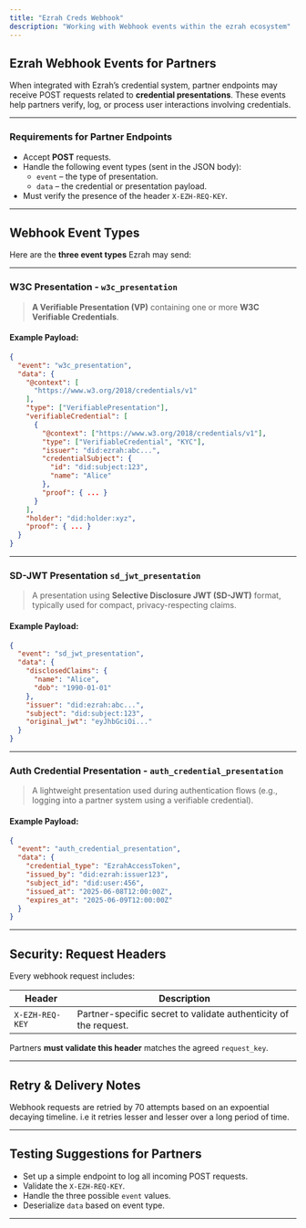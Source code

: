 ```yaml
---
title: "Ezrah Creds Webhook"
description: "Working with Webhook events within the ezrah ecosystem"
---
```



## Ezrah Webhook Events for Partners

When integrated with Ezrah’s credential system, partner endpoints may receive POST requests related to **credential presentations**. These events help partners verify, log, or process user interactions involving credentials.

---

### Requirements for Partner Endpoints

* Accept **POST** requests.
* Handle the following event types (sent in the JSON body):
  * `event` – the type of presentation.
  * `data` – the credential or presentation payload.
* Must verify the presence of the header `X-EZH-REQ-KEY`.

---

## Webhook Event Types

Here are the **three event types** Ezrah may send:

---

### W3C Presentation -  `w3c_presentation`

> **A Verifiable Presentation (VP)** containing one or more **W3C Verifiable Credentials**.

#### Example Payload:

```json
{
  "event": "w3c_presentation",
  "data": {
    "@context": [
      "https://www.w3.org/2018/credentials/v1"
    ],
    "type": ["VerifiablePresentation"],
    "verifiableCredential": [
      {
        "@context": ["https://www.w3.org/2018/credentials/v1"],
        "type": ["VerifiableCredential", "KYC"],
        "issuer": "did:ezrah:abc...",
        "credentialSubject": {
          "id": "did:subject:123",
          "name": "Alice"
        },
        "proof": { ... }
      }
    ],
    "holder": "did:holder:xyz",
    "proof": { ... }
  }
}
```

---

### SD-JWT Presentation `sd_jwt_presentation`

> A presentation using **Selective Disclosure JWT (SD-JWT)** format, typically used for compact, privacy-respecting claims.

#### Example Payload:

```json
{
  "event": "sd_jwt_presentation",
  "data": {
    "disclosedClaims": {
      "name": "Alice",
      "dob": "1990-01-01"
    },
    "issuer": "did:ezrah:abc...",
    "subject": "did:subject:123",
    "original_jwt": "eyJhbGciOi..."
  }
}
```

---

### Auth Credential Presentation - `auth_credential_presentation`

> A lightweight presentation used during authentication flows (e.g., logging into a partner system using a verifiable credential).

#### Example Payload:

```json
{
  "event": "auth_credential_presentation",
  "data": {
    "credential_type": "EzrahAccessToken",
    "issued_by": "did:ezrah:issuer123",
    "subject_id": "did:user:456",
    "issued_at": "2025-06-08T12:00:00Z",
    "expires_at": "2025-06-09T12:00:00Z"
  }
}
```

---

## Security: Request Headers

Every webhook request includes:

| Header          | Description                                                      |
| --------------- | ---------------------------------------------------------------- |
| `X-EZH-REQ-KEY` | Partner-specific secret to validate authenticity of the request. |

Partners **must validate this header** matches the agreed `request_key`.

---

## Retry & Delivery Notes

Webhook requests are retried by 70 attempts based on an expoential decaying timeline. i.e it retries lesser and lesser over a long period of time.

---

## Testing Suggestions for Partners

* Set up a simple endpoint to log all incoming POST requests.
* Validate the `X-EZH-REQ-KEY`.
* Handle the three possible `event` values.
* Deserialize `data` based on event type.

---




